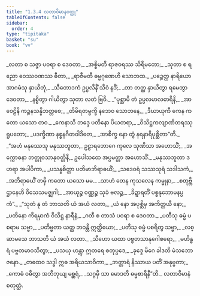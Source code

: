 ```yaml
---
title: "1.3.4 လတာဝိမာနဝတ္ထု"
tableOfContents: false
sidebar:
  order: 4
type: "tipitaka"
basket: "su"
book: "vv"
---
```



<DynamicBreadcrumb />

<Division number="316" book="vv" e="ch" v="19" p="37">

<Paragraph number="341" type="verses" book="vv">
_လတာ စ သဇ္ဇာ ပဝရာ စ ဒေဝတာ,_  
_အစ္စိမတီ ရာဇဝရဿ သိရီမတော;_  
_သုတာ စ ရညော ဝေဿဝဏဿ ဓီတာ,_  
_ရာဇီမတီ ဓမ္မဂုဏေဟိ သောဘထ._  

</Paragraph>

</Division>
<Division number="317" book="vv" e="ch" v="19" p="38">

<Paragraph number="342" type="verses" book="vv">
_ပဉ္စေတ္ထ နာရိယော အာဂမံသု နှာယိတုံ,_  
_သီတောဒကံ ဥပ္ပလိနိံ သိဝံ နဒိံ;_  
_တာ တတ္ထ နှာယိတွာ ရမေတွာ ဒေဝတာ,_  
_နစ္စိတွာ ဂါယိတွာ သုတာ လတံ ဗြဝိ._  

</Paragraph>

</Division>
<Division number="318" book="vv" e="ch" v="19" p="38">

<Paragraph number="343" type="verses" book="vv">
_“ပုစ္ဆာမိ တံ ဥပ္ပလမာလဓာရိနိ,_  
_အာဝေဠိနိ ကဉ္စနသန္နိဘတ္တစေ;_  
_တိမိရတမ္ဗက္ခိ နဘေဝ သောဘနေ,_  
_ဒီဃာယုကီ ကေန ကတော ယသော တဝ._  

</Paragraph>

</Division>
<Division number="319" book="vv" e="ch" v="19" p="38">

<Paragraph number="344" type="verses" book="vv">
_ကေနာသိ ဘဒ္ဒေ ပတိနော ပိယတရာ,_  
_ဝိသိဋ္ဌကလျာဏိတရဿု ရူပတော;_  
_ပဒက္ခိဏာ နစ္စနဂီတဝါဒိတေ,_  
_အာစိက္ခ နော တွံ နရနာရိပုစ္ဆိတာ”တိ._  

</Paragraph>

</Division>
<Division number="320" book="vv" e="ch" v="19" p="38">

<Paragraph number="345" book="vv">
_“အဟံ မနုဿေသု မနုဿဘူတာ,_  
ဥဠာရဘောဂေ ကုလေ သုဏိသာ အဟောသိံ;_  
_အက္ကောဓနာ ဘတ္တုဝသာနုဝတ္တိနီ,_  
ဥပေါသထေ အပ္ပမတ္တာ အဟောသိံ._  

</Paragraph>

</Division>
<Division number="321" book="vv" e="ch" v="19" p="38">

<Paragraph number="346" type="verses" book="vv">
_မနုဿဘူတာ ဒဟရာ အပါပိကာ,_  
_ပသန္နစိတ္တာ ပတိမာဘိရာဓယိံ;_  
_သဒေဝရံ သဿသုရံ သဒါသကံ,_  
_အဘိရာဓယိံ တမှိ ကတော ယသော မမ._  

</Paragraph>

</Division>
<Division number="322" book="vv" e="ch" v="19" p="38">

<Paragraph number="347" type="verses" book="vv">
_သာဟံ တေန ကုသလေန ကမ္မုနာ,_  
_စတုဗ္ဘိ ဌာနေဟိ ဝိသေသမဇ္ဈဂါ;_  
_အာယုဉ္စ ဝဏ္ဏဉ္စ သုခံ ဗလဉ္စ,_  
_ခိဍ္ဍာရတိံ ပစ္စနုဘောမနပ္ပကံ”._  

</Paragraph>

</Division>
<Division number="323" book="vv" e="ch" v="19" p="38">

<Paragraph number="348" type="verses" book="vv">
_“သုတံ နု တံ ဘာသတိ ယံ အယံ လတာ,_  
_ယံ နော အပုစ္ဆိမှ အကိတ္တယီ နော;_  
_ပတိနော ကိရမှာကံ ဝိသိဋ္ဌ နာရီနံ,_  
_ဂတီ စ တာသံ ပဝရာ စ ဒေဝတာ._  

</Paragraph>

</Division>
<Division number="324" book="vv" e="ch" v="19" p="39">

<Paragraph number="349" type="verses" book="vv">
_ပတီသု ဓမ္မံ ပစရာမ သဗ္ဗာ,_  
_ပတိဗ္ဗတာ ယတ္ထ ဘဝန္တိ ဣတ္ထိယော;_  
_ပတီသု ဓမ္မံ ပစရိတွ သဗ္ဗာ,_  
_လစ္ဆာမသေ ဘာသတိ ယံ အယံ လတာ._  

</Paragraph>

</Division>
<Division number="325" book="vv" e="ch" v="19" p="39">

<Paragraph number="350" type="verses" book="vv">
_သီဟော ယထာ ပဗ္ဗတသာနုဂေါစရော,_  
_မဟိန္ဓရံ ပဗ္ဗတမာဝသိတွာ;_  
_ပသယှ ဟန္တွာ ဣတရေ စတုပ္ပဒေ,_  
_ခုဒ္ဒေ မိဂေ ခါဒတိ မံသဘောဇနော._  

</Paragraph>

</Division>
<Division number="326" book="vv" e="ch" v="19" p="39">

<Paragraph number="351" type="verses" book="vv">
_တထေဝ သဒ္ဓါ ဣဓ အရိယသာဝိကာ,_  
_ဘတ္တာရံ နိဿာယ ပတိံ အနုဗ္ဗတာ;_  
_ကောဓံ ဝဓိတွာ အဘိဘုယျ မစ္ဆရံ,_  
_သဂ္ဂမှိ သာ မောဒတိ ဓမ္မစာရိနီ”တိ._  


</Paragraph>
</Division>

<Paragraph number="352" type="center" book="vv">
လတာဝိမာနံ စတုတ္ထံ.
</Paragraph>